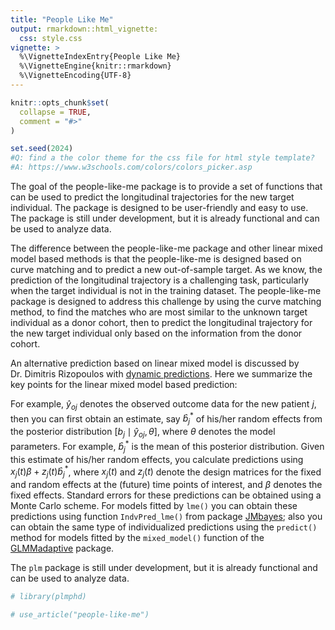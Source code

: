 ```yaml
---
title: "People Like Me"
output: rmarkdown::html_vignette:
  css: style.css
vignette: >
  %\VignetteIndexEntry{People Like Me}
  %\VignetteEngine{knitr::rmarkdown}
  %\VignetteEncoding{UTF-8}
---
```


```r
knitr::opts_chunk$set(
  collapse = TRUE,
  comment = "#>"
)

set.seed(2024)
#Q: find a the color theme for the css file for html style template?
#A: https://www.w3schools.com/colors/colors_picker.asp
```

The goal of the people-like-me package is to provide a set of functions that can be used to predict the longitudinal trajectories for the new target individual. The package is designed to be user-friendly and easy to use. The package is still under development, but it is already functional and can be used to analyze data.

The difference between the people-like-me package and other linear mixed model based methods is that the people-like-me is designed based on curve matching and to predict a new out-of-sample target.
As we know, the prediction of the longitudinal trajectory is a challenging task, particularly when the target individual is not in the training dataset. The people-like-me package is designed to address this challenge by using the curve matching method, to find the matches who are most similar to the unknown target individual as a donor cohort, then to predict the longitudinal trajectory for the new target individual only based on the information from the donor cohort.

An alternative prediction based on linear mixed model is discussed by Dr. Dimitris Rizopoulos with [dynamic predictions](https://stats.stackexchange.com/questions/367521/how-does-a-fitted-linear-mixed-effects-model-predict-longitudinal-output-for-a-n). Here we summarize the key points for the linear mixed model based prediction: 

For example, ${\hat{y}}_{oj}$ denotes the observed outcome data for the new patient $j$, then you can first obtain an estimate, say ${\hat{b}}_j^{*}$ of his/her random effects from the posterior distribution $[b_j \mid {\hat{y}}_{oj}, \theta]$, where $\theta$ denotes the model parameters. For example, ${\hat{b}}_j^{*}$ is the mean of this posterior distribution. Given this estimate of his/her random effects, you calculate predictions using $x_j(t)\beta + z_j(t){\hat{b}}_j^{*}$, where $x_j(t)$ and $z_j(t)$ denote the design matrices for the fixed and random effects at the (future) time points of interest, and $\beta$ denotes the fixed effects. Standard errors for these predictions can be obtained using a Monte Carlo scheme.
For models fitted by `lme()` you can obtain these predictions using function `IndvPred_lme()` from package [JMbayes](https://cran.r-project.org/web/packages/JMbayes/index.html); also you can obtain the same type of individualized predictions using the `predict()` method for models fitted by the `mixed_model()` function of the [GLMMadaptive](https://drizopoulos.github.io/GLMMadaptive/) package.


The `plm` package is still under development, but it is already functional and can be used to analyze data.

```r
# library(plmphd)

# use_article("people-like-me")
```




